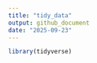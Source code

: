 ```yaml
---
title: "tidy_data"
output: github_document
date: "2025-09-23"
---
```


```r
library(tidyverse)
```

